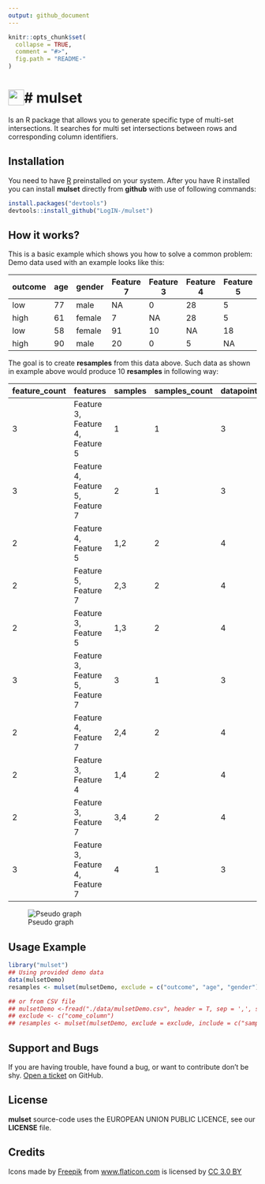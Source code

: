 ```yaml
---
output: github_document
---
```


<!-- README.md is generated from README.Rmd. Please edit that file -->

```r
knitr::opts_chunk$set(
  collapse = TRUE,
  comment = "#>",
  fig.path = "README-"
)
```
<h1><img src="images/intersect_32.png"
  width="32"
  height="32"
  style="float:left;">
    # mulset
</h1>

Is an R package that allows you to generate specific type of multi-set intersections.
It searches for multi set intersections between rows and corresponding column identifiers.

## Installation
You need to have [R](https://cloud.r-project.org/) preinstalled on your system.
After you have R installed you can install **mulset** directly from **github** with use of following commands:

```r
install.packages("devtools")
devtools::install_github("LogIN-/mulset")
```

## How it works?

This is a basic example which shows you how to solve a common problem:
Demo data used with an example looks like this:

| outcome | age | gender | Feature 7 | Feature 3 | Feature 4 | Feature 5 | 
|---------|-----|--------|-----------|-----------|-----------|-----------| 
| low     | 77  | male   | NA        | 0         | 28        | 5         | 
| high    | 61  | female | 7         | NA        | 28        | 5         | 
| low     | 58  | female | 91        | 10        | NA        | 18        | 
| high    | 90  | male   | 20        | 0         | 5         | NA        | 

The goal is to create **resamples** from this data above.
Such data as shown in example above would produce 10 **resamples** in following way:

|feature_count |features                          |samples |samples_count |datapoints |
|:-------------|:---------------------------------|:-------|:-------------|:----------|
|3             | Feature 3, Feature 4, Feature 5  |1       |1             |3          |
|3             | Feature 4, Feature 5, Feature 7  |2       |1             |3          |
|2             | Feature 4, Feature 5             |1,2     |2             |4          |
|2             | Feature 5, Feature 7             |2,3     |2             |4          |
|2             | Feature 3, Feature 5             |1,3     |2             |4          |
|3             | Feature 3, Feature 5, Feature 7  |3       |1             |3          |
|2             | Feature 4, Feature 7             |2,4     |2             |4          |
|2             | Feature 3, Feature 4             |1,4     |2             |4          |
|2             | Feature 3, Feature 7             |3,4     |2             |4          |
|3             | Feature 3, Feature 4, Feature 7  |4       |1             |3          |

<style type='text/css'>
img[src$="centerme"] {
	display:block;
	margin: 0 auto;
}
</style>

<p align="center">
	![Pseudo graph](images/mulset.png?style=centerme)
</p>

## Usage Example
```r
library("mulset")
## Using provided demo data
data(mulsetDemo)
resamples <- mulset(mulsetDemo, exclude = c("outcome", "age", "gender"), 250)

## or from CSV file
## mulsetDemo <-fread("./data/mulsetDemo.csv", header = T, sep = ',', stringsAsFactors = FALSE, data.table = FALSE)
## exclude <- c("come_column")
## resamples <- mulset(mulsetDemo, exclude = exclude, include = c("samples_count", "datapoints"), maxIntersections = 250, hashMethod = "sha1")

```

## Support and Bugs
If you are having trouble, have found a bug, or want to contribute don't be shy.
[Open a ticket](https://github.com/LogIN-/mulset/issues) on GitHub.

## License
**mulset** source-code uses the EUROPEAN UNION PUBLIC LICENCE, see our **LICENSE** file.

## Credits
<div>Icons made by <a href="http://www.freepik.com" title="Freepik">Freepik</a> from <a href="https://www.flaticon.com/" title="Flaticon">www.flaticon.com</a> is licensed by <a href="http://creativecommons.org/licenses/by/3.0/" title="Creative Commons BY 3.0" target="_blank">CC 3.0 BY</a></div>